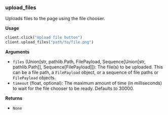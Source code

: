 
### upload_files

Uploads files to the page using the file chooser.

**Usage**

```python
client.click("Upload file button")
client.upload_files("path/to/file.png")
```

**Arguments**

- `files` (Union[str, pathlib.Path, FilePayload, Sequence[Union[str, pathlib.Path]], Sequence[FilePayload]]): The file(s) to be uploaded.
  This can be a file path, a `FilePayload` object, or a sequence of file paths or `FilePayload` objects.
- `timeout` (float, optional): The maximum amount of time (in milliseconds) to wait for the file chooser to be ready. Defaults to 30000.

**Returns**

- `None`

<InfoSnippet />
